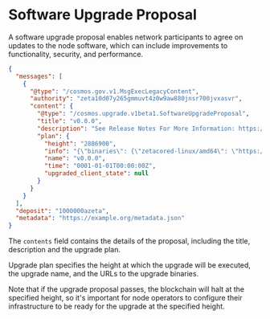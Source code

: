 # Software Upgrade Proposal

A software upgrade proposal enables network participants to agree on updates to
the node software, which can include improvements to functionality, security,
and performance.

```json filename="proposal.json"
{
  "messages": [
    {
      "@type": "/cosmos.gov.v1.MsgExecLegacyContent",
      "authority": "zeta10d07y265gmmuvt4z0w9aw880jnsr700jvxasvr",
      "content": {
        "@type": "/cosmos.upgrade.v1beta1.SoftwareUpgradeProposal",
        "title": "v0.0.0",
        "description": "See Release Notes For More Information: https://github.com/zeta-chain/node/releases/tag/v0.0.0",
        "plan": {
          "height": "2886900",
          "info": "{\"binaries\": {\"zetacored-linux/amd64\": \"https://github.com/zeta-chain/node/releases/download/v0.0.0/zetacored-linux-amd64?checksum=sha256:010888a0ce997494c18cea1e3fe282e271702adc713ba1e022cc4142a221a642\",\"zetacored-linux/arm64\": \"https://github.com/zeta-chain/node/releases/download/v0.0.0/zetacored-linux-arm64?checksum=sha256:698af04499bc8d185dacd437037df13698d63303dea5b0e679bacc9a3d61b246\",\"zetaclientd-linux/amd64\": \"https://github.com/zeta-chain/node/releases/download/v0.0.0/zetaclientd-linux-amd64?checksum=sha256:810871557215ded03b1e4adab8a5b76e5f6d02e2191c0e48508ca06950c015a0\",\"zetaclientd-linux/arm64\": \"https://github.com/zeta-chain/node/releases/download/v0.0.0/zetaclientd-linux-arm64?checksum=sha256:140eb10dbb9d147948c035363cf41b19d68f0c5c713972d6596abe90487b313d\"}}",
          "name": "v0.0.0",
          "time": "0001-01-01T00:00:00Z",
          "upgraded_client_state": null
        }
      }
    }
  ],
  "deposit": "1000000azeta",
  "metadata": "https://example.org/metadata.json"
}
```

The `contents` field contains the details of the proposal, including the title,
description and the upgrade plan.

Upgrade plan specifies the height at which the upgrade will be executed, the
upgrade name, and the URLs to the upgrade binaries.

Note that if the upgrade proposal passes, the blockchain will halt at the
specified height, so it's important for node operators to configure their
infrastructure to be ready for the upgrade at the specified height.

